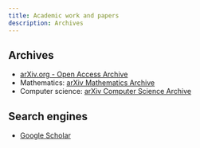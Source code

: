 ```yaml
---
title: Academic work and papers
description: Archives
---
```


## Archives

* [arXiv.org - Open Access Archive](https://arxiv.org/)
* Mathematics: [arXiv Mathematics Archive](https://arxiv.org/archive/math)
* Computer science: [arXiv Computer Science Archive](https://arxiv.org/corr/home)

## Search engines

* [Google Scholar](https://scholar.google.fr/)